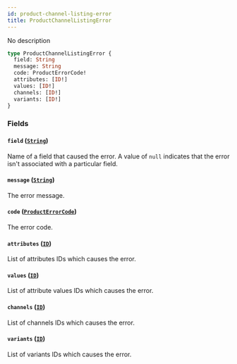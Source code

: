 ```yaml
---
id: product-channel-listing-error
title: ProductChannelListingError
---
```


No description

```graphql
type ProductChannelListingError {
  field: String
  message: String
  code: ProductErrorCode!
  attributes: [ID!]
  values: [ID!]
  channels: [ID!]
  variants: [ID!]
}
```

### Fields

#### `field` ([`String`](../../../developer/api-reference/scalars/string))

Name of a field that caused the error. A value of `null` indicates that the error isn't associated with a particular field.

#### `message` ([`String`](../../../developer/api-reference/scalars/string))

The error message.

#### `code` ([`ProductErrorCode`](../../../developer/api-reference/enums/product-error-code))

The error code.

#### `attributes` ([`ID`](../../../developer/api-reference/scalars/id))

List of attributes IDs which causes the error.

#### `values` ([`ID`](../../../developer/api-reference/scalars/id))

List of attribute values IDs which causes the error.

#### `channels` ([`ID`](../../../developer/api-reference/scalars/id))

List of channels IDs which causes the error.

#### `variants` ([`ID`](../../../developer/api-reference/scalars/id))

List of variants IDs which causes the error.
